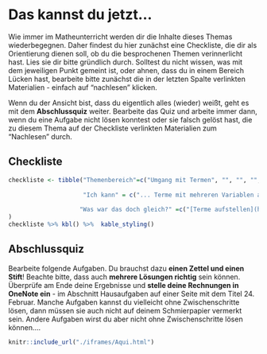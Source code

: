 # Das kannst du jetzt...

Wie immer im Matheunterricht werden dir die Inhalte dieses Themas wiederbegegnen. Daher findest du hier zunächst eine Checkliste, die dir als Orientierung dienen soll, ob du die besprochenen Themen verinnerlicht hast. Lies sie dir bitte gründlich durch. Solltest du nicht wissen, was mit dem jeweiligen Punkt gemeint ist, oder ahnen, dass du in einem Bereich Lücken hast, bearbeite bitte zunächst die in der letzten Spalte verlinkten Materialien - einfach auf "nachlesen" klicken.

Wenn du der Ansicht bist, dass du eigentlich alles (wieder) weißt, geht es mit dem **Abschlussquiz** weiter. Bearbeite das Quiz und arbeite immer dann, wenn du eine Aufgabe nicht lösen konntest oder sie falsch gelöst hast, die zu diesem Thema auf der Checkliste verlinkten Materialien zum "Nachlesen" durch.

## Checkliste

```r
checkliste <- tibble("Themenbereich"=c("Umgang mit Termen", "", "", "", "", "", "", "", "", "", "", "Dreieck", "", "", "", "Trapez", "", "", "", "Parallelogramm", "", "", "", "Vieleck", "", "Kreis", "", "", "", ""),
                     
                     "Ich kann" = c("... Terme mit mehreren Variablen aufstellen","", "... gleichartige Terme zusammenfassen", "... Plus- und Minusklammern in Termen auflösen", "... Terme mit Zahlen multiplizieren und durch Zahlen dividieren", "... Terme mit Hilfe der Vorrangregeln vereinfachen", "... eine Klammer in Termen ausmultiplizieren", "... gemeinsame Faktoren aus Summen oder Differenzen ausklammern", "... zwei Klammern in Termen ausmultiplizieren", "... die binomischen Formeln anwenden.", "", "... den Flächeninhaltes eines Dreiecks berechnen", "... die Grundseite eines Dreiecks berechnen, wenn der Flächeninhalt und die Höhe gegeben sind.", "... die Höhe eines Dreiecks berechnen, wenn der Flächeninhalt und die Grundseite gegeben sind.", "", "... den Flächeninhalt eines Trapezes berechnen.", "... die Höhe eines Trapezes berechnen, wenn der Flächeninhalt und die Längen der beiden parallelen Seiten gegeben sind.", "... die Länge einer der parallelen Seiten eines Trapezes berechnen, wenn der Flächeninhalt und die Höhe gegeben sind.", "", "... den Flächeninhalt eines Parallelogramms berechnen.", "... die Grundseite eines Parallelogramms berechnen, wenn der Flächeninhalt und die Höhe gegeben sind.", "... die Höhe eines Parallelogramms berechnen, wenn der Flächeninhalt und die Grundseite gegeben sind.", "", "Flächeninhalte zusammengesetzter Figuren berechnen", "", " ... den Flächeninhalt eines Kreises berechnen.", "... den Umfang eines Kreises berechnen.", ".. den Radius/Durchmesser eines Kreises berechnen, wenn der Flächeninhalt des Kreises gegeben ist.", "... den Radius/Durchmesser eines Kreises berechnen, wenn der Umfang des Kreises gegeben ist. ", " ... den Radius eines Kreises berechnen, wenn der Durchmesser des Kreises gegeben ist und umgekehrt."),
                    
                    "Was war das doch gleich?" =c("[Terme aufstellen](https://gdischinger.github.io/Mathe_8d/03FormelnErstellen/Grundlagen/TermeAufstellen.html)", "", "[Umgang mit Termen](https://gdischinger.github.io/Mathe_8d/03FormelnErstellen/Grundlagen/TermeZusammenfassen.html)", "", "", "", "", "", "", "[Binomische Formeln](https://gdischinger.github.io/Mathe_8a/03FormelnErstellen/Grundlagen/BinomischeFormeln.html)", "", "[Dreieck](https://gdischinger.github.io/Mathe_8d/03FormelnErstellen/Dreieck.html)", "", "", "", "[Trapez](https://gdischinger.github.io/Mathe_8d/03FormelnErstellen/Trapez.html)", "", "", "", "[Parallelogramm](https://gdischinger.github.io/Mathe_8d/03FormelnErstellen/Parallelogramm.html)", "", "", "","[Vieleck](https://gdischinger.github.io/Mathe_8d/03FormelnErstellen/Vieleck.html)","", "[Kreis](https://gdischinger.github.io/Mathe_8d/03FormelnErstellen/Kreis.html)", "", "", "", ""),
)          
checkliste %>% kbl() %>%  kable_styling()
```



## Abschlussquiz

Bearbeite folgende Aufgaben. Du brauchst dazu **einen Zettel und einen Stift**! Beachte bitte, dass auch **mehrere Lösungen richtig** sein können. Überprüfe am Ende deine Ergebnisse und **stelle deine Rechnungen in OneNote ein** - im Abschnitt Hausaufgaben auf einer Seite mit dem Titel 24. Februar. Manche Aufgaben kannst du vielleicht ohne Zwischenschritte lösen, dann müssen sie auch nicht auf deinem Schmierpapier vermerkt sein. Andere Aufgaben wirst du aber nicht ohne Zwischenschritte lösen können....


<!-- <iframe scrolling="yes" title="Abschlussquiz" src="./iframes/Aqui.html" width="1302px" height="632px" style="zoom: 0.75; -moz-transform: scale(0.65); -moz-transform-origin: 0 0; -o-transform: scale(1); -o-transform-origin: 0 0; -webkit-transform: scale(1); -webkit-transform-origin: 0 0;"> </iframe> -->


```r
knitr::include_url("./iframes/Aqui.html") 
```

<br><br><br>